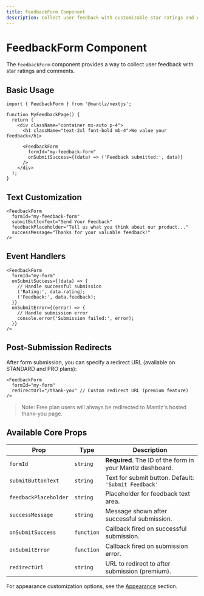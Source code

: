 ```yaml
---
title: FeedbackForm Component
description: Collect user feedback with customizable star ratings and comments
---
```


# FeedbackForm Component

The `FeedbackForm` component provides a way to collect user feedback with star ratings and comments.

## Basic Usage

```tsx
import { FeedbackForm } from '@mantlz/nextjs';

function MyFeedbackPage() {
  return (
    <div className="container mx-auto p-4">
      <h1 className="text-2xl font-bold mb-4">We value your feedback</h1>
      
      <FeedbackForm 
        formId="my-feedback-form"
        onSubmitSuccess={(data) => ('Feedback submitted:', data)}
      />
    </div>
  );
}
```

## Text Customization

```tsx
<FeedbackForm
  formId="my-feedback-form"
  submitButtonText="Send Your Feedback"
  feedbackPlaceholder="Tell us what you think about our product..."
  successMessage="Thanks for your valuable feedback!"
/>
```

## Event Handlers

```tsx
<FeedbackForm
  formId="my-form"
  onSubmitSuccess={(data) => {
    // Handle successful submission
    ('Rating:', data.rating);
    ('Feedback:', data.feedback);
  }}
  onSubmitError={(error) => {
    // Handle submission error
    console.error('Submission failed:', error);
  }}
/>
```

## Post-Submission Redirects

After form submission, you can specify a redirect URL (available on STANDARD and PRO plans):

```tsx
<FeedbackForm
  formId="my-form"
  redirectUrl="/thank-you" // Custom redirect URL (premium feature)
/>
```

> Note: Free plan users will always be redirected to Mantlz's hosted thank-you page.

## Available Core Props

| Prop | Type | Description |
|------|------|-------------|
| `formId` | `string` | **Required**. The ID of the form in your Mantlz dashboard. |
| `submitButtonText` | `string` | Text for submit button. Default: `'Submit Feedback'` |
| `feedbackPlaceholder` | `string` | Placeholder for feedback text area. |
| `successMessage` | `string` | Message shown after successful submission. |
| `onSubmitSuccess` | `function` | Callback fired on successful submission. |
| `onSubmitError` | `function` | Callback fired on submission error. |
| `redirectUrl` | `string` | URL to redirect to after submission (premium). |

For appearance customization options, see the [Appearance](/docs/appearance/feedback) section. 